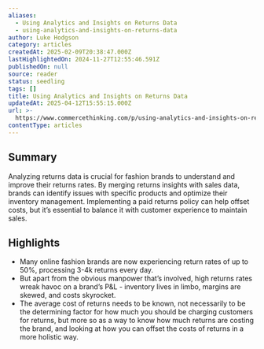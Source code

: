 ```yaml
---
aliases:
  - Using Analytics and Insights on Returns Data
  - using-analytics-and-insights-on-returns-data
author: Luke Hodgson
category: articles
createdAt: 2025-02-09T20:38:47.000Z
lastHighlightedOn: 2024-11-27T12:55:46.591Z
publishedOn: null
source: reader
status: seedling
tags: []
title: Using Analytics and Insights on Returns Data
updatedAt: 2025-04-12T15:55:15.000Z
url: >-
  https://www.commercethinking.com/p/using-analytics-and-insights-on-returns?utm_source=post-email-title&publication_id=1474159&post_id=149288417&utm_campaign=email-post-title&isFreemail=true&r=31t9d7&triedRedirect=true&utm_medium=email
contentType: articles
---
```

## Summary

Analyzing returns data is crucial for fashion brands to understand and improve their returns rates. By merging returns insights with sales data, brands can identify issues with specific products and optimize their inventory management. Implementing a paid returns policy can help offset costs, but it’s essential to balance it with customer experience to maintain sales.

## Highlights

- Many online fashion brands are now experiencing return rates of up to 50%, processing 3-4k returns every day.
- But apart from the obvious manpower that’s involved, high returns rates wreak havoc on a brand’s P&L - inventory lives in limbo, margins are skewed, and costs skyrocket.
- The average cost of returns needs to be known, not necessarily to be the determining factor for how much you should be charging customers for returns, but more so as a way to know how much returns are costing the brand, and looking at how you can offset the costs of returns in a more holistic way.
